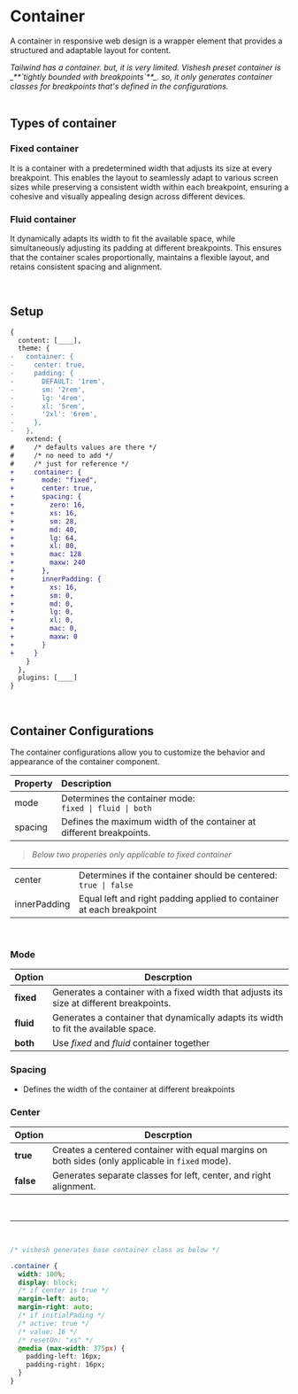 
# Container

A container in responsive web design is a wrapper element that provides a structured and adaptable layout for content.

<Callout type="info">
  <em>Tailwind has a container. but, it is very limited.</em>
</Callout>

<Callout type="warning">
  <em>
    Vishesh preset container is _**`tightly bounded with breakpoints`**_. so, it
    only generates container classes for breakpoints that's defined in the
    configurations.
  </em>
</Callout>

<br />
<br />

## Types of container

### Fixed container

It is a container with a predetermined width that adjusts its size at every
breakpoint. This enables the layout to seamlessly adapt to various screen
sizes while preserving a consistent width within each breakpoint, ensuring a
cohesive and visually appealing design across different devices.

### Fluid container

It dynamically adapts its width to fit the available space, while
simultaneously adjusting its padding at different breakpoints. This ensures
that the container scales proportionally, maintains a flexible layout, and
retains consistent spacing and alignment.

<br />

## **Setup**

```diff
{
  content: [____],
  theme: {
-   container: {
-     center: true,
-     padding: {
-       DEFAULT: '1rem',
-       sm: '2rem',
-       lg: '4rem',
-       xl: '5rem',
-       '2xl': '6rem',
-     },
-   },
    extend: {
#     /* defaults values are there */
#     /* no need to add */
#     /* just for reference */
+     container: {
+       mode: "fixed",
+       center: true,
+       spacing: {
+         zero: 16,
+         xs: 16,
+         sm: 28,
+         md: 40,
+         lg: 64,
+         xl: 80,
+         mac: 128
+         maxw: 240
+       },
+       innerPadding: {
+         xs: 16,
+         sm: 0,
+         md: 0,
+         lg: 0,
+         xl: 0,
+         mac: 0,
+         maxw: 0
+       }
+     }
    }
  },
  plugins: [____]
}
```

<br />

## Container Configurations

The container configurations allow you to customize the behavior and appearance of the container component. <br />

| Property | Description                                                          |
| :------- | :------------------------------------------------------------------- |
| mode     | Determines the container mode: <br />`fixed \| fluid \| both`        |
| spacing  | Defines the maximum width of the container at different breakpoints. |

> <em>Below two properies only applicable to *fixed container*</em>

|              |                                                                       |
| ------------ | --------------------------------------------------------------------- |
| center       | Determines if the container should be centered: <br />`true \| false` |
| innerPadding | Equal left and right padding applied to container at each breakpoint  |

<br />

### Mode

| Option    | Descrption                                                                               |
| --------- | ---------------------------------------------------------------------------------------- |
| **fixed** | Generates a container with a fixed width that adjusts its size at different breakpoints. |
| **fluid** | Generates a container that dynamically adapts its width to fit the available space.      |
| **both**  | Use _fixed_ and _fluid_ container together                                               |

### Spacing

- Defines the width of the container at different breakpoints

### Center

| Option    | Descrption                                                                                       |
| --------- | ------------------------------------------------------------------------------------------------ |
| **true**  | Creates a centered container with equal margins on both sides (only applicable in `fixed` mode). |
| **false** | Generates separate classes for left, center, and right alignment.                                |

<br />

---

<br />

```css
/* vishesh generates base container class as below */

.container {
  width: 100%;
  display: block;
  /* if center is true */
  margin-left: auto;
  margin-right: auto;
  /* if initialPading */
  /* active: true */
  /* value: 16 */
  /* resetOn: "xs" */
  @media (max-width: 375px) {
    padding-left: 16px;
    padding-right: 16px;
  }
}
```
